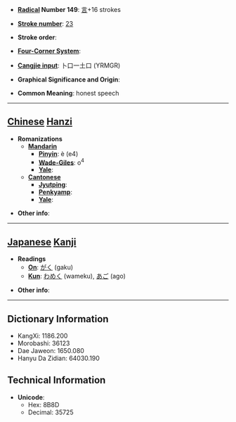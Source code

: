 * '''[[Wiktionary:Chinese radical index| Radical]] Number 149''': [[Wiktionary:Chinese radical index 言|言]]+16 strokes

* '''[[Wiktionary:Chinese total strokes index|Stroke number]]''': [[Wiktionary:Chinese total strokes index 23|23]]

* '''Stroke order''': 

* '''[[Wiktionary:Chinese four corner index|Four-Corner System]]''': 

* '''[[Wiktionary:Chinese Cangjie index|Cangjie input]]''': 卜口一土口 (YRMGR)

* '''Graphical Significance and Origin''': 

* '''Common Meaning''': honest speech

----

== [[Chinese]] [[Hanzi]] ==

* '''Romanizations'''
** '''[[Mandarin]]'''
*** '''[[Pinyin]]''': è (e4)
*** '''[[Wade-Giles]]''': o<sup>4</sup>
*** '''[[Yale]]''': 
** '''[[Cantonese]]'''
*** '''[[Jyutping]]''':
*** '''[[Penkyamp]]''': 
*** '''[[Yale]]''': 

* '''Other info''': 

----

== [[Japanese]] [[Kanji]] ==

* '''Readings'''
** '''[[On]]''': [[がく]] (gaku)
** '''[[Kun]]''': [[わめく]] (wameku), [[あご]] (ago)

* '''Other info''':  

----

== Dictionary Information ==

* KangXi: 1186.200
* Morobashi: 36123
* Dae Jaweon: 1650.080
* Hanyu Da Zidian: 64030.190

== Technical Information ==

* '''Unicode''':
** Hex: 8B8D
** Decimal: 35725